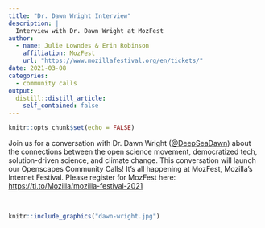 ```yaml
---
title: "Dr. Dawn Wright Interview"
description: |
  Interview with Dr. Dawn Wright at MozFest
author:
  - name: Julie Lowndes & Erin Robinson
    affiliation: MozFest
    url: "https://www.mozillafestival.org/en/tickets/"
date: 2021-03-08
categories:
  - community calls
output:
  distill::distill_article:
    self_contained: false
---
```



```r
knitr::opts_chunk$set(echo = FALSE)
```

Join us for a conversation with Dr. Dawn Wright ([\@DeepSeaDawn](https://twitter.com/DeepSeaDawn)) about the connections between the open science movement, democratized tech, solution-driven science, and climate change. This conversation will launch our Openscapes Community Calls! It's all happening at MozFest, Mozilla's Internet Festival. Please register for MozFest here: <https://ti.to/Mozilla/mozilla-festival-2021>

<br> 

```r
knitr::include_graphics("dawn-wright.jpg")  
```

<br> 

